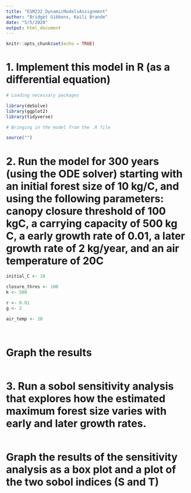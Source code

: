 ```yaml
---
title: "ESM232_DynamicModelsAssignment"
author: "Bridget Gibbons, Kaili Brande"
date: "5/5/2020"
output: html_document
---
```


```r
knitr::opts_chunk$set(echo = TRUE)
```

# 1. Implement this model in R (as a differential equation)

```r
# Loading necessary packages

library(deSolve)
library(ggplot2)
library(tidyverse)

# Bringing in the model from the .R file

source("")


```

# 2. Run the model for 300 years (using the ODE solver) starting with an initial forest size of 10 kg/C, and using the following parameters: canopy closure threshold of 100 kgC, a carrying capacity of 500 kg C, a early growth rate of 0.01, a later growth rate of 2 kg/year, and an air temperature of 20C

```r

initial_C <- 10

closure_thres <- 100
k <- 500

r <- 0.01
g <- 2

air_temp <- 20




```

# Graph the results

```r



```

# 3. Run a sobol sensitivity analysis that explores how the estimated maximum forest size varies with early and later growth rates. 

```r



```


# Graph the results of the sensitivity analysis as a box plot and a plot of the two sobol indices (S and T)

```r



```

